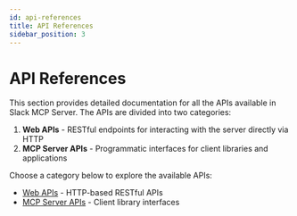 ```yaml
---
id: api-references
title: API References
sidebar_position: 3
---
```


# API References

This section provides detailed documentation for all the APIs available in Slack MCP Server. The APIs are divided into two categories:

1. **Web APIs** - RESTful endpoints for interacting with the server directly via HTTP
2. **MCP Server APIs** - Programmatic interfaces for client libraries and applications

Choose a category below to explore the available APIs:

- [Web APIs](./web-apis/index.mdx) - HTTP-based RESTful APIs
- [MCP Server APIs](./mcp-apis/index.mdx) - Client library interfaces
